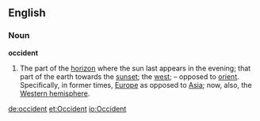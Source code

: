 ==English==
===Noun===
'''occident'''
#The part of the [[horizon]] where the sun last appears in the evening; that part of the earth towards the [[sunset]]; the [[west]]; – opposed to [[orient]]. Specifically, in former times, [[Europe]] as opposed to [[Asia]]; now, also, the [[Western hemisphere]].

[[de:occident]]
[[et:Occident]]
[[io:Occident]]